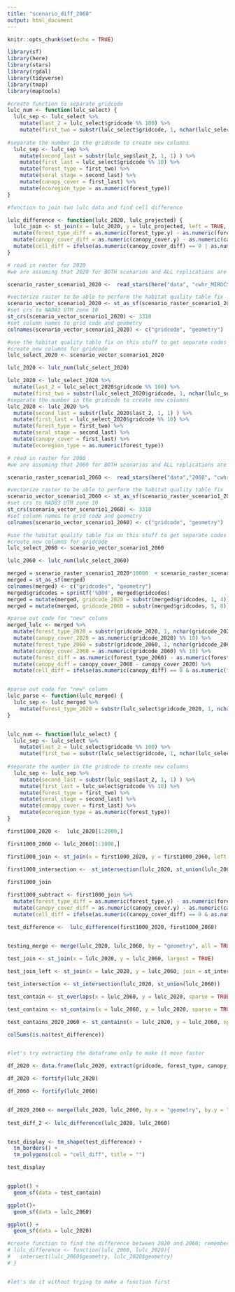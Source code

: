 ---
title: "scenario_diff_2060"
output: html_document
---

```{r setup, include=FALSE}
knitr::opts_chunk$set(echo = TRUE)
```

```{r}
library(sf)
library(here)
library(stars)
library(rgdal)
library(tidyverse)
library(tmap)
library(maptools)
```

```{r}

#create function to separate gridcode
lulc_num <- function(lulc_select) {
  lulc_sep <- lulc_select %>% 
    mutate(last_2 = lulc_select$gridcode %% 100) %>%
    mutate(first_two = substr(lulc_select$gridcode, 1, nchar(lulc_select$gridcode)-2 )) 
  
#separate the number in the gridcode to create new columns
  lulc_sep <- lulc_sep %>% 
    mutate(second_last = substr(lulc_sep$last_2, 1, 1) ) %>% 
    mutate(first_last = lulc_select$gridcode %% 10) %>% 
    mutate(forest_type = first_two) %>% 
    mutate(seral_stage = second_last) %>% 
    mutate(canopy_cover = first_last) %>% 
    mutate(ecoregion_type = as.numeric(forest_type))
}
```

```{r}
#function to join two lulc data and find cell difference 

lulc_difference <- function(lulc_2020, lulc_projected) {
  lulc_join <- st_join(x = lulc_2020, y = lulc_projected, left = TRUE, largest = TRUE) %>% 
  mutate(forest_type_diff = as.numeric(forest_type.y) - as.numeric(forest_type.x)) %>% 
  mutate(canopy_cover_diff = as.numeric(canopy_cover.y) - as.numeric(canopy_cover.x)) %>% 
  mutate(cell_diff = ifelse(as.numeric(canopy_cover_diff) == 0 | as.numeric(forest_type_diff) == 0, 0, 1))
}
```

```{r}
# read in raster for 2020
#we are assuming that 2020 for BOTH scenarios and ALL replications are the same

scenario_raster_scenario1_2020 <-  read_stars(here("data", "cwhr_MIROC5_85_Scenario1_v3_20210824_1050_0.tif"))

#vectorize raster to be able to perform the habitat quality table fix
scenario_vector_scenario1_2020 <- st_as_sf(scenario_raster_scenario1_2020[1], merge = FALSE, as_points = F)
#set crs to NAD83 UTM zone 10
st_crs(scenario_vector_scenario1_2020) <- 3310
#set column names to grid code and geometry
colnames(scenario_vector_scenario1_2020) <- c("gridcode", "geometry")
```


```{r}
#use the habitat quality table fix on this stuff to get separate codes
#create new columns for gridcode
lulc_select_2020 <- scenario_vector_scenario1_2020

lulc_2020 <- lulc_num(lulc_select_2020)

lulc_2020 <- lulc_select_2020 %>%
  mutate(last_2 = lulc_select_2020$gridcode %% 100) %>%
  mutate(first_two = substr(lulc_select_2020$gridcode, 1, nchar(lulc_select_2020$gridcode)-2 ))
#separate the number in the gridcode to create new columns
lulc_2020 <- lulc_2020 %>%
  mutate(second_last = substr(lulc_2020$last_2, 1, 1) ) %>%
  mutate(first_last = lulc_select_2020$gridcode %% 10) %>%
  mutate(forest_type = first_two) %>%
  mutate(seral_stage = second_last) %>%
  mutate(canopy_cover = first_last) %>%
  mutate(ecoregion_type = as.numeric(forest_type))
```


```{r}
# read in raster for 2060
#we are assuming that 2060 for BOTH scenarios and ALL replications are the same

scenario_raster_scenario1_2060 <-  read_stars(here("data","2060", "cwhr_MIROC5_85_Scenario1_v3_20210824_1050_40.tif"))

#vectorize raster to be able to perform the habitat quality table fix
scenario_vector_scenario1_2060 <- st_as_sf(scenario_raster_scenario1_2060[1], merge = FALSE, as_points = F)
#set crs to NAD83 UTM zone 10
st_crs(scenario_vector_scenario1_2060) <- 3310
#set column names to grid code and geometry
colnames(scenario_vector_scenario1_2060) <- c("gridcode", "geometry")

#use the habitat quality table fix on this stuff to get separate codes
#create new columns for gridcode
lulc_select_2060 <- scenario_vector_scenario1_2060

lulc_2060 <- lulc_num(lulc_select_2060)
```


```{r}
merged = scenario_raster_scenario1_2020*10000  + scenario_raster_scenario1_2060
merged = st_as_sf(merged)
colnames(merged) <- c("gridcodes", "geometry")
merged$gridcodes = sprintf('%08d', merged$gridcodes)
merged = mutate(merged, gridcode_2020 = substr(merged$gridcodes, 1, 4))
merged = mutate(merged, gridcode_2060 = substr(merged$gridcodes, 5, 8))

```

```{r}
#parse out code for "new" column
merged_lulc <- merged %>% 
  mutate(forest_type_2020 = substr(gridcode_2020, 1, nchar(gridcode_2020)-2)) %>% 
  mutate(canopy_cover_2020 = as.numeric(gridcode_2020) %% 10) %>% 
  mutate(forest_type_2060 = substr(gridcode_2060, 1, nchar(gridcode_2060)-2)) %>% 
  mutate(canopy_cover_2060 = as.numeric(gridcode_2060) %% 10) %>% 
  mutate(forest_diff = as.numeric(forest_type_2060) - as.numeric(forest_type_2020)) %>% 
  mutate(canopy_diff = canopy_cover_2060 - canopy_cover_2020) %>% 
  mutate(cell_diff = ifelse(as.numeric(canopy_diff) == 0 & as.numeric(forest_diff) == 0, 0, 1))


#parse out code for "new" column
lulc_parse <- function(lulc_merged) {
  lulc_sep <- lulc_merged %>% 
    mutate(forest_type_2020 = substr(lulc_select$gridcode_2020, 1, nchar(lulc_select$gridcode_2020)-2))
}


lulc_num <- function(lulc_select) {
  lulc_sep <- lulc_select %>% 
    mutate(last_2 = lulc_select$gridcode %% 100) %>%
    mutate(first_two = substr(lulc_select$gridcode, 1, nchar(lulc_select$gridcode)-2 )) 
  
#separate the number in the gridcode to create new columns
  lulc_sep <- lulc_sep %>% 
    mutate(second_last = substr(lulc_sep$last_2, 1, 1) ) %>% 
    mutate(first_last = lulc_select$gridcode %% 10) %>% 
    mutate(forest_type = first_two) %>% 
    mutate(seral_stage = second_last) %>% 
    mutate(canopy_cover = first_last) %>% 
    mutate(ecoregion_type = as.numeric(forest_type))
}
```






```{r}
first1000_2020 <-  lulc_2020[1:2000,]

first1000_2060 <- lulc_2060[1:1000,]

first1000_join <- st_join(x = first1000_2020, y = first1000_2060, left = TRUE, largest = TRUE)

first1000_intersection <-  st_intersection(lulc_2020, st_union(lulc_2060))
                                           
first1000_join

first1000_subtract <- first1000_join %>% 
  mutate(forest_type_diff = as.numeric(forest_type.y) - as.numeric(forest_type.x)) %>% 
  mutate(canopy_cover_diff = as.numeric(canopy_cover.y) - as.numeric(canopy_cover.x)) %>% 
  mutate(cell_diff = ifelse(as.numeric(canopy_cover_diff) == 0 & as.numeric(forest_type_diff) == 0, 0, 1))

test_difference <-  lulc_difference(first1000_2020, first1000_2060)
                        

testing_merge <- merge(lulc_2020, lulc_2060, by = "geometry", all = TRUE)

test_join <- st_join(x = lulc_2020, y = lulc_2060, largest = TRUE)

test_join_left <- st_join(x = lulc_2020, y = lulc_2060, join = st_intersects, left = TRUE, largest = FALSE)

test_intersection <- st_intersection(lulc_2020, st_union(lulc_2060))

test_contain <- st_overlaps(x = lulc_2060, y = lulc_2020, sparse = TRUE)

test_contains <- st_contains(x = lulc_2060, y = lulc_2020, sparse = TRUE)

test_contains_2020_2060 <- st_contains(x = lulc_2020, y = lulc_2060, sparse = TRUE )

colSums(is.na(test_difference))


#let's try extracting the dataframe only to make it move faster

df_2020 <- data.frame(lulc_2020, extract(gridcode, forest_type, canopy_cover, geometry))

df_2020 <- fortify(lulc_2020)

df_2060 <- fortify(lulc_2060)


df_2020_2060 <- merge(lulc_2020, lulc_2060, by.x = "geometry", by.y = "geometry")
                   
test_diff_2 <- lulc_difference(lulc_2020, lulc_2060)


test_display <- tm_shape(test_difference) +
  tm_borders() +
  tm_polygons(col = "cell_diff", title = "")

test_display


ggplot() + 
  geom_sf(data = test_contain)

ggplot()+
  geom_sf(data = lulc_2060)
```

```{r}
ggplot() + 
  geom_sf(data = lulc_2020)
```



```{r}
#create function to find the difference between 2020 and 2060; remember to do BOTH forest type AND canopy cover
# lulc_difference <- function(lulc_2060, lulc_2020){
#   intersect(lulc_2060$geometry, lulc_2020$geometry)
# }


#let's do it without trying to make a function first



  
```




